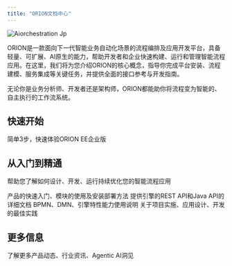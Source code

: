 ```yaml
---
title: "ORION文档中心"
---
```


![Aiorchestration Jp](/images/aiorchestration.jpg)

ORION是一款面向下一代智能业务自动化场景的流程编排及应用开发平台，具备轻量、可扩展、AI原生的能力，帮助开发者和企业快速构建、运行和管理智能流程应用。在这里，我们将为您介绍ORION的核心概念，指导你完成平台安装、流程建模、服务集成等关键任务，并提供全面的接口参考与开发指南。

无论你是业务分析师、开发者还是架构师，ORION都能助你将流程变为智能的、自主执行的工作流系统。

## 快速开始

<Card title="Docker部署" icon="rocket" iconType="regular" horizontal="false" href="guide/get-started/dockdeploy">
  简单3步，快速体验ORION EE企业版
</Card>

## 从入门到精通

帮助您了解如何设计、开发、运行持续优化您的智能流程应用

<Columns cols={2}>
  <Card title="产品使用" icon="book-open" iconType="regular" href="/guide">
    产品的快速入门、模块的使用及安装部署方法
  </Card>
  <Card title="系统接口" icon="plug" iconType="regular" href="/restapi/engine/authorization">
    提供引擎的REST API和Java API的详细文档
  </Card>
  <Card title="参考资料" icon="folder-heart" iconType="regular" href="/best-practice">
    BPMN、DMN、引擎特性能力使用说明
  </Card>
  <Card title="最佳实践" icon="flask" iconType="regular" href="/best-practice">
    关于项目实施、应用设计、开发的最佳实践
  </Card>
</Columns>

## 更多信息

<Card title="访问ORION官网" icon="stars" href="https://oriorion.com">
  了解更多产品动态、行业资讯、Agentic AI洞见
</Card>